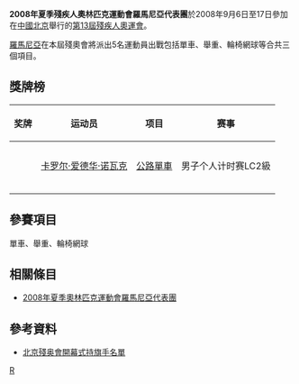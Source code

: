 {{Infobox Country Paralympics
|NPC= ROU
|games= 2008年夏季
|competitors=5
|sports=3
|flagbearer=
|gold=
|silver=1
|bronze=
|total=1
|rank=63
|officials=
}}

'''2008年夏季殘疾人奧林匹克運動會羅馬尼亞代表團'''於2008年9月6日至17日參加在[[中國北京|中國北京]]舉行的[[2008年夏季殘奧會|第13屆殘疾人奧運會]]。

[[羅馬尼亞|羅馬尼亞]]在本屆殘奧會將派出5名運動員出戰包括單車、舉重、輪椅網球等合共三個項目。

== 獎牌榜 ==
{| class="wikitable sortable" style="font-size:88%"
|-bgcolor=#efefef
! 奖牌
! 运动员
! 项目
! 赛事
|-
|-

|-
| {{silver medal}} || [[卡罗尔·爱德华·诺瓦克|卡罗尔·爱德华·诺瓦克]] || [[2008年夏季殘奧會單車比賽|公路單車]] || 男子个人计时赛LC2級
|-

|-
|-

|}

== 參賽項目 ==
單車、舉重、輪椅網球

== 相關條目 ==
*[[2008年夏季奧林匹克運動會羅馬尼亞代表團|2008年夏季奧林匹克運動會羅馬尼亞代表團]]

== 參考資料 ==
*[https://web.archive.org/web/20080909184931/http://www.paralympic.org/release/Main_Sections_Menu/News/Press_Releases/Flagbearers_List_Opening_Ceremony_Final_5_Sept1.pdf 北京殘奥會開幕式持旗手名單]

{{2008年夏季殘疾人奧林匹克運動會代表團}}

[[Category:2008年夏季殘疾人奧林匹克運動會代表團|R]]
